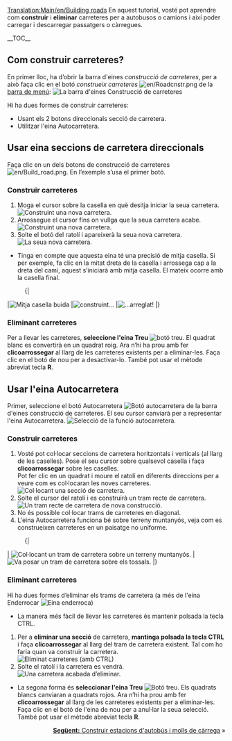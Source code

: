 [[Translation:Main/en/Building roads]]{{en/-}}{{ca/Tutorial}}
<!-- for search bot mainly -->
En aquest tutorial, vosté pot aprendre com '''construir''' i '''eliminar''' carreteres per a autobusos o camions i així poder carregar i descarregar passatgers o càrregues.

__TOC__
==Com construir carreteres?==
En primer lloc, ha d’obrir la barra d'eines ''construcció de carreteres'', per a això faça clic en el botó ''construeix carreteres'' [[File:en/Roadcnstr.png]] de la [[Main/en/Interfície del joc/Ca#La barra de menú|barra de menú]]:
[[File:ca/Road construction.png|none|frame|La barra d'eines Construcció de carreteres]]

Hi ha dues formes de construir carreteres:
* Usant els 2 botons direccionals secció de carretera.
* Utilitzar l'eina Autocarretera.

==Usar eina seccions de carretera direccionals==
Faça clic en un dels botons de construcció de carreteres [[File:en/Build road.png]]. En l’exemple s’usa el primer botó.

===Construir carreteres===
# Moga el cursor sobre la casella en què desitja iniciar la seua carretera.<br/>[[File:ca/build roads01.png|none|frame|Construint una nova carretera.]]
# Arrossegue el cursor fins on vullga que la seua carretera acabe.<br/>[[File:ca/build roads02.png|none|frame|Construint una nova carretera.]]
# Solte el botó del ratolí i apareixerà la seua nova carretera.<br/>[[File:ca/build roads03.png|none|frame|La seua nova carretera.]]

* Tinga en compte que aquesta eina té una precisió de mitja casella. Si per exemple, fa clic en la mitat dreta de la casella i arrossega cap a la dreta del camí, aquest s’iniciarà amb mitja casella. El mateix ocorre amb la casella final.
:{|
|[[File:en/build roads04.png|none|frame|Mitja casella buida]]
|[[File:en/build roads05.png|none|frame|construint...]]
|[[File:en/build roads06.png|none|frame|...arreglat!]]
|}

===Eliminant carreteres===
Per a llevar les carreteres, '''seleccione l'eina Treu''' [[File:en/Toggle clear active.png|botó treu]]. El quadrat blanc es convertirà en un quadrat roig. Ara n’hi ha prou amb fer '''clicoarrossegar''' al llarg de les carreteres existents per a eliminar-les. Faça clic en el botó de nou per a desactivar-lo. També pot usar el mètode abreviat tecla '''R'''.

==Usar l'eina Autocarretera==
Primer, seleccione el botó Autocarretera [[File:en/Autoroad.png|Botó autocarretera]] de la barra d'eines construcció de carreteres. El seu cursor canviarà per a representar l'eina Autocarretera.
[[File:ca/AutoroadTut1.png|none|frame|Selecció de la funció autocarretera.]]
===Construir carreteres===
#Vosté pot col·locar seccions de carretera horitzontals i verticals (al llarg de les caselles). Pose el seu cursor sobre qualsevol casella i faça '''clicoarrossegar''' sobre les caselles.<br/>Pot fer clic en un quadrat i moure el ratolí en diferents direccions per a veure com es col·locaran les noves carreteres.<br/>[[File:en/AutoroadTut2.png|none|frame|Col·locant una secció de carretera.]]
#Solte el cursor del ratolí i es construirà un tram recte de carretera.<br/>[[File:en/AutoroadTut3.png|none|frame|Un tram recte de carretera de nova construcció.]]
#No és possible col·locar trams de carreteres en diagonal.
#L'eina Autocarretera funciona bé sobre terreny muntanyós, veja com es construeixen carreteres en un paisatge no uniforme.
:{|
| [[File:en/AutoroadTut5.png|none|frame|Col·locant un tram de carretera sobre un terreny muntanyós.]]
| [[File:en/AutoroadTut6.png|none|frame|Va posar un tram de carretera sobre els tossals.]]
|}
===Eliminant carreteres===
Hi ha dues formes d’eliminar els trams de carretera (a més de l'eina Enderrocar [[File:en/Clear title.png|Eina enderroca]])

* La manera més fàcil de llevar les carreteres és mantenir polsada la tecla CTRL.

# Per a '''eliminar una secció''' de carretera, '''mantinga polsada la tecla CTRL''' i faça '''clicoarrossegar''' al llarg del tram de carretera existent. Tal com ho faria quan va construir la carretera.<br/>[[File:en/AutoroadTut7.png|none|frame|Eliminat carreteres (amb CTRL)]]
# Solte el ratolí i la carretera es vendrà.<br/>[[File:en/AutoroadTut8.png|none|frame|Una carretera acabada d’eliminar.]]

* La segona forma és '''seleccionar l'eina Treu''' [[File:en/Toggle clear active.png|Botó treu]]. Els quadrats blancs canviaran a quadrats rojos. Ara n’hi ha prou amb fer '''clicoarrossegar''' al llarg de les carreteres existents per a eliminar-les. Faça clic en el botó de l'eina de nou per a anul·lar la seua selecció. També pot usar el mètode abreviat tecla '''R'''.

<span style="float: right">[[Main/ca/Construir estacions d'autobús i molls de càrrega|'''Següent:''' Construir estacions d'autobús i molls de càrrega]] &raquo;</span>